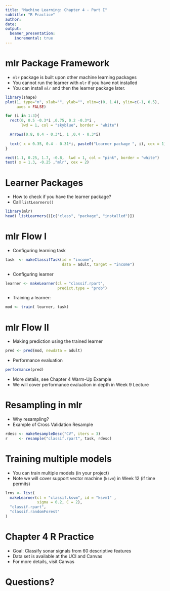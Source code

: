 ```yaml
---
title: "Machine Learning: Chapter 4 - Part I"
subtitle: "R Practice"
author:
date:
output:
  beamer_presentation:
    incremental: true
---
```


# mlr Package Framework

* `mlr` package is built upon other machine learning packages
* You cannot run the learner with `mlr` if you have not installed 
* You can install `mlr` and then the learner package later.

```r
library(shape)
plot(1, type="n", xlab="", ylab="", xlim=c(0, 1.4), ylim=c(-1, 0.5),
     axes = FALSE)

for (i in 1:3){
  rect(0, 0.5 -0.3*i ,0.75, 0.2 -0.3*i , 
       lwd = 1, col = "skyblue", border = "white")

  Arrows(0.8, 0.4 - 0.3*i, 1 ,0.4 - 0.3*i)
  
  text( x = 0.35, 0.4 - 0.31*i, paste0("Learner package ", i), cex = 1)
}

rect(1.1, 0.25, 1.7, -0.8,  lwd = 1, col = "pink", border = "white")
text( x = 1.3, -0.25 ,"mlr", cex = 2) 
```


# Learner Packages

* How to check if you have the learner package?
* Call `listLearners()`

```r
library(mlr)
head( listLearners()[c("class", "package", "installed")])
```

# mlr Flow I

* Configuring learning task

```r
task  <- makeClassifTask(id = "income", 
                         data = adult, target = "income")
```

* Configuring learner
```r
learner <- makeLearner(cl = "classif.rpart", 
                       predict.type = "prob")
```
 
* Training a learner: 

```r
mod <- train( learner, task)
```

# mlr Flow II

* Making prediction using the trained learner

```r
pred <- pred(mod, newdata = adult)
```

* Performance evaluation

```r
performance(pred)
```

* More details, see Chapter 4 Warm-Up Example
* We will cover performance evaluation in depth in Week 9 Lecture

# Resampling in mlr

* Why resampling?
* Example of Cross Validation Resample

```r
rdesc <- makeResampleDesc("CV", iters = 3)
r     <- resample("classif.rpart", task, rdesc)
```

# Training multiple models

* You can train multiple models (in your project)
* Note we will cover support vector machine (`ksvm`) in Week 12 (if time permits)

```r
lrns <- list(
  makeLearner(cl = "classif.ksvm", id = "ksvm1" , 
              sigma = 0.2, C = 2),
  "classif.rpart",
  "classif.randomForest"
)
```

# Chapter 4 R Practice

* Goal: Classify sonar signals from 60 descriptive features
* Data set is available at the UCI and Canvas
* For more details, visit Canvas

# Questions?




